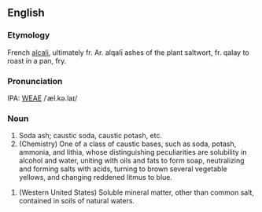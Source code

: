 ==English==
===Etymology===
French [[alcali]], ultimately fr. Ar. alqali&#772; ashes of the plant saltwort, fr. qalay to roast in a pan, fry.

===Pronunciation===
IPA: [[WEAE]] /ˈæl.kə.laɪ/

===Noun===
# Soda ash; caustic soda, caustic potash, etc.
# (Chemistry) One of a class of caustic bases, such as soda, potash, ammonia, and lithia, whose distinguishing peculiarities are solubility in alcohol and water, uniting with oils and fats to form soap, neutralizing and forming salts with acids, turning to brown several vegetable yellows, and changing reddened litmus to blue.
<!-- material copied from Webster's Revised Unabridged Dictionary (1913) -->
# (Western United States) Soluble mineral matter, other than common salt, contained in soils of natural waters.